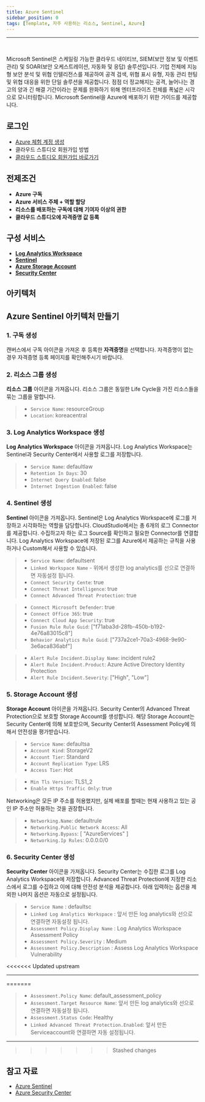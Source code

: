 ```yaml
---
title: Azure Sentinel
sidebar_position: 0
tags: [Template, 자주 사용하는 리소스, Sentinel, Azure]
---
```



<hr />
<br />

Microsoft Sentinel은 스케일링 가능한 클라우드 네이티브, SIEM(보안 정보 및 이벤트 관리) 및 SOAR(보안 오케스트레이션, 자동화 및 응답) 솔루션입니다.
기업 전체에 지능형 보안 분석 및 위협 인텔리전스를 제공하여 공격 검색, 위협 표시 유형, 자동 관리 헌팅 및 위협 대응을 위한 단일 솔루션을 제공합니다.
점점 더 정교해지는 공격, 늘어나는 경고의 양과 긴 해결 기간이라는 문제를 완화하기 위해 엔터프라이즈 전체를 폭넓은 시각으로 모니터링합니다.
Microsoft Sentinel을 Azure에 배포하기 위한 가이드를 제공합니다.

## 로그인

-   [Azure 체험 계정 생성](https://azure.microsoft.com/ko-kr/free/)
-   <Link to="/docs/start/sign-up">클라우드 스튜디오 회원가입 방법</Link>
-   [클라우드 스튜디오 회원가입 바로가기](https://cloudstudio.cloudraw.kr/signup)

## 전제조건

-   **Azure 구독**
-   **Azure 서비스 주체 + 역할 할당**
-   **리소스를 배포하는 구독에 대해 기여자 이상의 권한**
-   **클라우드 스튜디오에 자격증명 값 등록**

## 구성 서비스

-   [**Log Analytics Workspace**](https://docs.cstudio.app/docs/resource/azure/LogAnalytics/LogAnalyticsWorkspace)
-   [**Sentinel**](https://docs.cstudio.app/docs/resource/azure/Sentinel)
-   [**Azure Storage Account**](https://docs.cstudio.app/docs/resource/azure/Storage/StorageAccount)
-   [**Security Center**](https://docs.cstudio.app/docs/resource/azure/azure/SecurityCenter)

## 아키텍처

<caption caption="" src={azure12} />

## Azure Sentinel 아키텍처 만들기

### 1. 구독 생성

캔버스에서 구독 아이콘을 가져온 후 등록한 **자격증명**을 선택합니다.
자격증명이 없는 경우 자격증명 등록 페이지를 확인해주시기 바랍니다.

<caption caption="[그림.1] Azure Sentinel 1" src={azure1} />

### 2. 리소스 그룹 생성

**리소스 그룹** 아이콘을 가져옵니다.
리소스 그룹은 동일한 Life Cycle을 가진 리소스들을 묶는 그룹을 말합니다.

> -   `Service Name`: resourceGroup
> -   `Location`: koreacentral

<caption caption="[그림.2] Azure Sentinel 2" src={azure2} />

### 3. Log Analytics Workspace 생성

**Log Analytics Workspace** 아이콘을 가져옵니다.
Log Analytics Workspace는 Sentinel과 Security Center에서 사용할 로그를 저장합니다.

> -   `Service Name`: defaultlaw
> -   `Retention In Days`: 30
> -   `Internet Query Enabled`: false
> -   `Internet Ingestion Enabled`: false

<caption caption="[그림.3] Azure Sentinel 3" src={azure3} />

### 4. Sentinel 생성

**Sentinel** 아이콘을 가져옵니다.
Sentinel은 Log Analytics Workspace에 로그를 저장하고 시각화하는 역할을 담당합니다.
CloudStudio에서는 총 6개의 로그 Connector를 제공합니다. 수집하고자 하는 로그 Source를 확인하고 필요한 Connector를 연결합니다.
Log Analytics Workspace에 저장된 로그를 Azure에서 제공하는 규칙을 사용하거나 Custom해서 사용할 수 있습니다.

> -   `Service Name`: defaultsent
> -   `Linked Workspace Name` - 위에서 생성한 log analytics를 선으로 연결하면 자동설정 됩니다.
> -   `Connect Security Cente`: true
> -   `Connect Threat Intelligence`: true
> -   `Connect Advanced Threat Protection`: true

<caption caption="[그림.4] Azure Sentinel 4" src={azure4} />

> -   `Connect Microsoft Defender`: true
> -   `Connect Office 365`: true
> -   `Connect Cloud App Security`: true
> -   `Fusion Rule Rule Guid`: ["f71aba3d-28fb-450b-b192-4e76a83015c8"]
> -   `Behavior Analytics Rule Guid`: ["737a2ce1-70a3-4968-9e90-3e6aca836abf"]

<caption caption="[그림.5] Azure Sentinel 5" src={azure5} />

> -   `Alert Rule Incident.Display Name`: incident rule2
> -   `Alert Rule Incident.Product`: Azure Active Directory Identity Protection
> -   `Alert Rule Incident.Severity`: ["High", "Low"]

<caption caption="[그림.6] Azure Sentinel 6" src={azure6} />

### 5. Storage Account 생성

**Storage Account** 아이콘을 가져옵니다.
Security Center의 Advanced Threat Protection으로 보호할 Storage Account를 생성합니다.
해당 Storage Account는 Security Center에 의해 보호받으며, Security Center의 Assessment Policy에 의해서 안전성을 평가받습니다.

> -   `Service Name`: defaultsa
> -   `Account Kind`: StorageV2
> -   `Account Tier`: Standard
> -   `Account Replication Type`: LRS
> -   `Access Tier`: Hot

<caption caption="[그림.7] Azure Sentinel 7" src={azure7} />

> -   `Min Tls Version`: TLS1_2
> -   `Enable Https Traffic Only`: true

<caption caption="[그림.8] Azure Sentinel 8" src={azure8} />

Networking은 모든 IP 주소를 허용했지만, 실제 배포를 할때는 현재 사용하고 있는 공인 IP 주소만 허용하는 것을 권장합니다.

> -   `Networking.Name`: defaultrule
> -   `Networking.Public Network Access`: All
> -   `Networking.Bypass`: [ "AzureServices" ]
> -   `Networking.Ip Rules`: 0.0.0.0/0

<caption caption="[그림.9] Azure Sentinel 9" src={azure9} />

### 6. Security Center 생성

**Security Center** 아이콘을 가져옵니다.
Security Center는 수집한 로그를 Log Analytics Workspace에 저장합니다.
Advanced Threat Protection에 지정한 리소스에서 로그를 수집하고 이에 대해 안전성 분석을 제공합니다.
아래 입력하는 옵션을 제외한 나머지 옵션은 자동으로 설정됩니다.

> -   `Service Name` : defaultsc
> -   `Linked Log Analytics Workspace` : 앞서 만든 log analytics와 선으로 연결하면 자동설정 됩니다.
> -   `Assessment Policy.Display Name` : Log Analytics Workspace Assessment Policy
> -   `Assessment Policy.Severity` : Medium
> -   `Assessment Policy.Description` : Assess Log Analytics Workspace Vulnerability

<caption caption="[그림.10] Azure Sentinel 10" src={azure10} />

<<<<<<< Updated upstream

<hr />

=======

> -   `Assessment.Policy Name`: default_assessment_policy
> -   `Assessment.Target Resource Name`: 앞서 만든 log analytics와 선으로 연결하면 자동설정 됩니다.
> -   `Assessment.Status Code`: Healthy
> -   `Linked Advanced Threat Protection.Enabled`: 앞서 만든 Serviceaccount와 연결하면 자동 설정됩니다.

<caption caption="[그림.11] Azure Sentinel 11" src={azure11} />

---

> > > > > > > Stashed changes

## 참고 자료

-   [Azure Sentinel](https://docs.microsoft.com/ko-kr/azure/sentinel/)
-   [Azure Security Center](https://docs.microsoft.com/ko-kr/azure/defender-for-cloud/)
